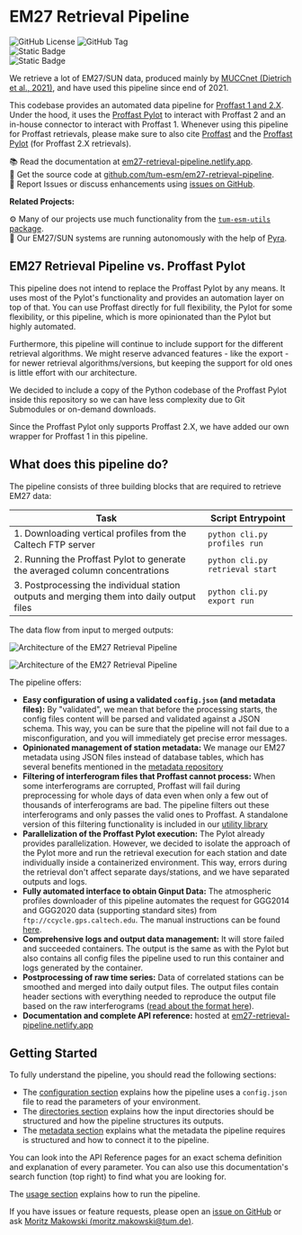 # EM27 Retrieval Pipeline

<img alt="GitHub License" src="https://img.shields.io/github/license/tum-esm/em27-retrieval-pipeline?style=flat&label=License&labelColor=%230f172a&color=%23fef08a" className="inline p-0 m-px mt-4"/> <img alt="GitHub Tag" src="https://img.shields.io/github/v/tag/tum-esm/em27-retrieval-pipeline?sort=semver&style=flat&label=Latest%20Pipeline%20Version&color=%23fef08a&cacheSeconds=60&labelColor=%230f172a" className="inline p-0 m-px mt-4"/> <br/> <img alt="Static Badge" src="https://img.shields.io/badge/Proffast%201.0%20%7C%202.2%20%7C%202.3-whydoineedthis?style=flat&label=Retrieval%20Algorithms&labelColor=%230f172a&color=%2399f6e4" className="inline p-0 m-px "/> <br/> <img alt="Static Badge" src="https://img.shields.io/badge/GGG2014%20%7C%20GGG2020%20-%20whydoineedthis?style=flat&label=Atmospheric%20Profile%20Models&labelColor=%230f172a&color=%2399f6e4" className="inline p-0 m-px "/>

We retrieve a lot of EM27/SUN data, produced mainly by [MUCCnet (Dietrich et al., 2021)](https://doi.org/10.5194/amt-14-1111-2021), and have used this pipeline since end of 2021.

This codebase provides an automated data pipeline for [Proffast 1 and 2.X](https://www.imk-asf.kit.edu/english/3225.php). Under the hood, it uses the [Proffast Pylot](https://gitlab.eudat.eu/coccon-kit/proffastpylot.git) to interact with Proffast 2 and an in-house connector to interact with Proffast 1. Whenever using this pipeline for Proffast retrievals, please make sure to also cite [Proffast](https://www.imk-asf.kit.edu/english/3225.php) and the [Proffast Pylot](https://gitlab.eudat.eu/coccon-kit/proffastpylot) (for Proffast 2.X retrievals).

📚 Read the documentation at [em27-retrieval-pipeline.netlify.app](https://em27-retrieval-pipeline.netlify.app).<br/>
💾 Get the source code at [github.com/tum-esm/em27-retrieval-pipeline](https://github.com/tum-esm/em27-retrieval-pipeline).<br/>
🐝 Report Issues or discuss enhancements using [issues on GitHub](https://github.com/tum-esm/em27-retrieval-pipeline/issues).

**Related Projects:**

⚙️ Many of our projects use much functionality from the [`tum-esm-utils` package](https://github.com/tum-esm/utils).<br/>
🤖 Our EM27/SUN systems are running autonomously with the help of [Pyra](https://github.com/tum-esm/pyra).

## EM27 Retrieval Pipeline vs. Proffast Pylot

This pipeline does not intend to replace the Proffast Pylot by any means. It uses most of the Pylot's functionality and provides an automation layer on top of that. You can use Proffast directly for full flexibility, the Pylot for some flexibility, or this pipeline, which is more opinionated than the Pylot but highly automated.

Furthermore, this pipeline will continue to include support for the different retrieval algorithms. We might reserve advanced features - like the export - for newer retrieval algorithms/versions, but keeping the support for old ones is little effort with our architecture.

We decided to include a copy of the Python codebase of the Proffast Pylot inside this repository so we can have less complexity due to Git Submodules or on-demand downloads.

Since the Proffast Pylot only supports Proffast 2.X, we have added our own wrapper for Proffast 1 in this pipeline.

## What does this pipeline do?

The pipeline consists of three building blocks that are required to retrieve EM27 data:

| Task                                                                                      | Script Entrypoint               |
| ----------------------------------------------------------------------------------------- | ------------------------------- |
| 1. Downloading vertical profiles from the Caltech FTP server                              | `python cli.py profiles run`    |
| 2. Running the Proffast Pylot to generate the averaged column concentrations              | `python cli.py retrieval start` |
| 3. Postprocessing the individual station outputs and merging them into daily output files | `python cli.py export run`      |

The data flow from input to merged outputs:

<img
    src='/images/architecture.png'
    alt='Architecture of the EM27 Retrieval Pipeline'
    width={1633}
    height={1854}
    className='my-8 max-w-lg mx-auto block dark:hidden w-full'
/>

<img
    src='/images/architecture-dark.png'
    alt='Architecture of the EM27 Retrieval Pipeline'
    width={1633}
    height={1854}
    className='my-8 max-w-lg mx-auto hidden dark:block w-full'
/>

The pipeline offers:

-   **Easy configuration of using a validated `config.json` (and metadata files):** By "validated", we mean that before the processing starts, the config files content will be parsed and validated against a JSON schema. This way, you can be sure that the pipeline will not fail due to a misconfiguration, and you will immediately get precise error messages.
-   **Opinionated management of station metadata:** We manage our EM27 metadata using JSON files instead of database tables, which has several benefits mentioned in the [metadata repository](https://github.com/tum-esm/em27-metadata)
-   **Filtering of interferogram files that Proffast cannot process:** When some interferograms are corrupted, Proffast will fail during preprocessing for whole days of data even when only a few out of thousands of interferograms are bad. The pipeline filters out these interferograms and only passes the valid ones to Proffast. A standalone version of this filtering functionality is included in our [utility library](https://tum-esm-utils.netlify.app/api-reference#tum_esm_utilsinterferograms)
-   **Parallelization of the Proffast Pylot execution:** The Pylot already provides parallelization. However, we decided to isolate the approach of the Pylot more and run the retrieval execution for each station and date individually inside a containerized environment. This way, errors during the retrieval don't affect separate days/stations, and we have separated outputs and logs.
-   **Fully automated interface to obtain Ginput Data:** The atmospheric profiles downloader of this pipeline automates the request for GGG2014 and GGG2020 data (supporting standard sites) from `ftp://ccycle.gps.caltech.edu`. The manual instructions can be found [here](https://tccon-wiki.caltech.edu/Main/ObtainingGinputData).
-   **Comprehensive logs and output data management:** It will store failed and succeeded containers. The output is the same as with the Pylot but also contains all config files the pipeline used to run this container and logs generated by the container.
-   **Postprocessing of raw time series:** Data of correlated stations can be smoothed and merged into daily output files. The output files contain header sections with everything needed to reproduce the output file based on the raw interferograms ([read about the format here](/guides/directories#exports)).
-   **Documentation and complete API reference:** hosted at [em27-retrieval-pipeline.netlify.app](https://em27-retrieval-pipeline.netlify.app/)

## Getting Started

To fully understand the pipeline, you should read the following sections:

* The [configuration section](/guides/configuration) explains how the pipeline uses a `config.json` file to read the parameters of your environment.
* The [directories section](/guides/directories) explains how the input directories should be structured and how the pipeline structures its outputs.
* The [metadata section](/guides/metadata) explains what the metadata the pipeline requires is structured and how to connect it to the pipeline.

You can look into the API Reference pages for an exact schema definition and explanation of every parameter. You can also use this documentation's search function (top right) to find what you are looking for.

The [usage section](/guides/usage) explains how to run the pipeline.

If you have issues or feature requests, please open an [issue on GitHub](https://github.com/tum-esm/em27-retrieval-pipeline/issues) or ask [Moritz Makowski (moritz.makowski@tum.de)](mailto:moritz.makowski@tum.de).
